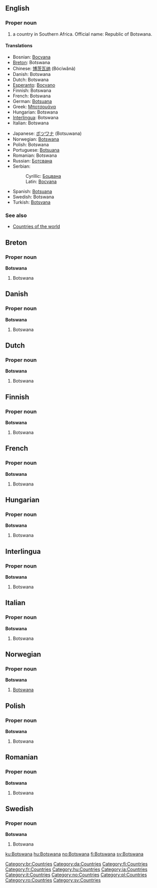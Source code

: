 ==English==

===Proper noun===

# a country in Southern Africa. Official name: Republic of Botswana.

====Translations====
{{top}}
*Bosnian: [[Bocvana#Bosnian|Bocvana]] {{f}}
*[[Breton]]: Botswana
*Chinese: [[博茨瓦纳]] (Bócíwǎnà)
*Danish: Botswana
*Dutch: Botswana
*[[Esperanto]]: [[Bocvano]]
*Finnish: Botswana
*French: Botswana
*German: [[Botsuana]]
*Greek: [[Μποτσουάνα]]
*Hungarian: Botswana
*[[Interlingua]]: Botswana
*Italian: Botswana
{{mid}}
*Japanese: [[ボツワナ]] (Botsuwana)
*Norwegian: [[Botswana#Norwegian|Botswana]]
*Polish: Botswana
*Portuguese: [[Botsuana]]
*Romanian: Botswana {{f}}
*Russian: [[Ботсвана]]
*Serbian:
*:Cyrillic: [[Боцвана#Serbian|Боцвана]] {{f}}
*:Latin: [[Bocvana#Serbian|Bocvana]] {{f}}
*Spanish: [[Botsuana]]
*Swedish: Botswana
*Turkish: [[Botsvana]]
{{bottom}}

===See also===
*[[Countries of the world]]

==Breton==
===Proper noun===
'''Botswana'''
#Botswana

==Danish==
===Proper noun===
'''Botswana'''
#Botswana

==Dutch==
===Proper noun===
'''Botswana'''
#Botswana

==Finnish==
===Proper noun===
'''Botswana'''
#Botswana

==French==
===Proper noun===
'''Botswana'''
#Botswana

==Hungarian==
===Proper noun===
'''Botswana'''
#Botswana

==Interlingua==
===Proper noun===
'''Botswana'''
#Botswana

==Italian==
===Proper noun===
'''Botswana'''
#Botswana

==Norwegian==
===Proper noun===
'''Botswana'''
#[[#English|Botswana]]

==Polish==
===Proper noun===
'''Botswana'''
#Botswana

==Romanian==
===Proper noun===
'''Botswana'''
#Botswana

==Swedish==
===Proper noun===
'''Botswana'''
#Botswana

[[Category:br:Countries]]
[[Category:da:Countries]]
[[Category:fi:Countries]]
[[Category:fr:Countries]]
[[Category:hu:Countries]]
[[Category:ia:Countries]]
[[Category:it:Countries]]
[[Category:no:Countries]]
[[Category:pl:Countries]]
[[Category:ro:Countries]]
[[Category:sv:Countries]]

[[ku:Botswana]]
[[hu:Botswana]]
[[no:Botswana]]
[[fi:Botswana]]
[[sv:Botswana]]